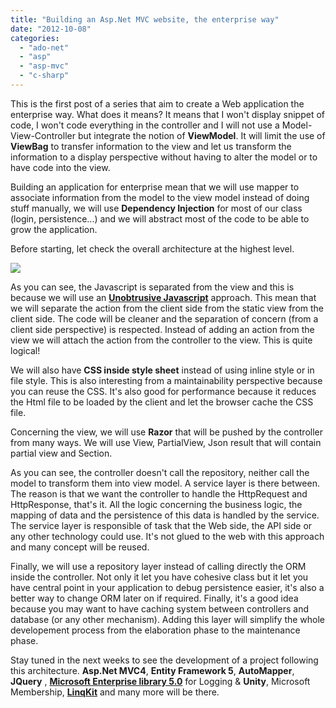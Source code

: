 ```yaml
---
title: "Building an Asp.Net MVC website, the enterprise way"
date: "2012-10-08"
categories: 
  - "ado-net"
  - "asp"
  - "asp-mvc"
  - "c-sharp"
---
```


This is the first post of a series that aim to create a Web application the enterprise way. What does it means? It means that I won't display snippet of code, I won't code everything in the controller and I will not use a Model-View-Controller but integrate the notion of **ViewModel**. It will limit the use of **ViewBag** to transfer information to the view and let us transform the information to a display perspective without having to alter the model or to have code into the view.

Building an application for enterprise mean that we will use mapper to associate information from the model to the view model instead of doing stuff manually, we will use **Dependency Injection** for most of our class (login, persistence...) and we will abstract most of the code to be able to grow the application.

Before starting, let check the overall architecture at the highest level.

![](images/architecture-400x258.png)

As you can see, the Javascript is separated from the view and this is because we will use an **[Unobtrusive Javascript](http://en.wikipedia.org/wiki/Unobtrusive_JavaScript)** approach. This mean that we will separate the action from the client side from the static view from the client side. The code will be cleaner and the separation of concern (from a client side perspective) is respected. Instead of adding an action from the view we will attach the action from the controller to the view. This is quite logical!

We will also have **CSS inside style sheet** instead of using inline style or in file style. This is also interesting from a maintainability perspective because you can reuse the CSS. It's also good for performance because it reduces the Html file to be loaded by the client and let the browser cache the CSS file.

Concerning the view, we will use **Razor** that will be pushed by the controller from many ways. We will use View, PartialView, Json result that will contain partial view and Section.

As you can see, the controller doesn't call the repository, neither call the model to transform them into view model. A service layer is there between. The reason is that we want the controller to handle the HttpRequest and HttpResponse, that's it. All the logic concerning the business logic, the mapping of data and the persistence of this data is handled by the service. The service layer is responsible of task that the Web side, the API side or any other technology could use. It's not glued to the web with this approach and many concept will be reused.

Finally, we will use a repository layer instead of calling directly the ORM inside the controller. Not only it let you have cohesive class but it let you have central point in your application to debug persistence easier, it's also a better way to change ORM later on if required. Finally, it's a good idea because you may want to have caching system between controllers and database (or any other mechanism). Adding this layer will simplify the whole developement process from the elaboration phase to the maintenance phase.

Stay tuned in the next weeks to see the development of a project following this architecture. **Asp.Net MVC4**, **Entity Framework 5**, **AutoMapper**, **JQuery** , [**Microsoft Enterprise library 5.0**](http://msdn.microsoft.com/en-us/library/ff632023.aspx) for Logging & **Unity**, Microsoft Membership, [**LinqKit**](http://www.albahari.com/nutshell/linqkit.aspx) and many more will be there.
